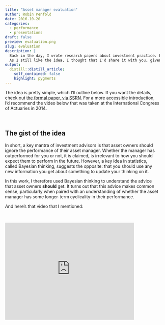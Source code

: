 ```yaml
---
title: "Asset manager evaluation"
author: Robin Penfold
date: 2016-10-20
categories:
  - performance
  - presentations
draft: false
preview: evaluation.png
slug: evaluation
description: |
  Back in the day, I wrote research papers about investment practice. One example concerned how asset owners could better evaluate the investment performance of their asset managers. 
  As I still like the idea, I thought that I'd share it with you, given that the materials are already in the public domain. Basically, the idea is to view performance in the way that a Bayesian would.
output:
  distill::distill_article:
    self_contained: false
    highlight: pygments
---
```


The idea is pretty simple, which I'll outline below. If you want the details, check out [the formal paper, via SSRN](http://papers.ssrn.com/sol3/papers.cfm?abstract_id=2101771). For a more accessible introduction, I'd recommend the video below that was taken at the International Congress of Actuaries in 2014.

<p class="half-line">&nbsp;</p>

## The gist of the idea

In short, a key mantra of investment advisors is that asset owners should ignore the performance of their asset manager. Whether the manager has outperformed for you or not, it is claimed, is irrelevant to how you should expect them to perform in the future. However, a key idea in statistics, called Bayesian thinking, suggests the opposite: that you should use any new information you get about something to update your thinking on it. 

In this work, I therefore used Bayesian thinking to understand the advice that asset owners **should** get. It turns out that this advice makes common sense, particularly when paired with an understanding of whether the asset manager has some longer-term cyclicality in their performance.

And here's that video that I mentioned:

<p class="half-line">&nbsp;</p>

<iframe width="420" height="315" src="https://www.youtube.com/embed/xutu2axBa0o" frameborder="0"> </iframe>
